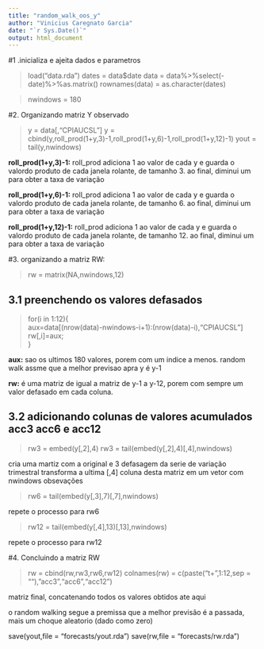 ---
title: "random_walk_oos_y"
author: "Vinicius Caregnato Garcia"
date: "`r Sys.Date()`"
output: html_document
---

#1 .inicializa e ajeita dados e parametros

> load("data.rda")
> dates = data$date
> data = data%>%select(-date)%>%as.matrix()
> rownames(data) = as.character(dates)

> nwindows = 180


#2. Organizando matriz Y observado

> y = data[,"CPIAUCSL"]
> y = cbind(y,roll_prod(1+y,3)-1,roll_prod(1+y,6)-1,roll_prod(1+y,12)-1)
> yout = tail(y,nwindows)                                                   

**roll_prod(1+y,3)-1:** roll_prod adiciona 1 ao valor de cada y e guarda o valordo produto de cada janela rolante, de tamanho 3. ao final, diminui um para obter a taxa de variação 

**roll_prod(1+y,6)-1:**  roll_prod adiciona 1 ao valor de cada y e guarda o valordo produto de cada janela rolante, de tamanho 6. ao final, diminui um para obter a taxa de variação 

**roll_prod(1+y,12)-1:**  roll_prod adiciona 1 ao valor de cada y e guarda o valordo produto de cada janela rolante, de tamanho 12. ao final, diminui um para obter a taxa de variação 

#3. organizando a matriz RW:

> rw = matrix(NA,nwindows,12)


## 3.1 preenchendo os valores defasados
> for(i in 1:12){                                                          
  aux=data[(nrow(data)-nwindows-i+1):(nrow(data)-i),"CPIAUCSL"]          
  rw[,i]=aux;                                                            
}

**aux:** sao os ultimos 180 valores, porem com um indice a menos. random walk assme que a melhor previsao apra y é y-1

**rw:** é uma matriz de igual a matriz de y-1 a y-12, porem com sempre um valor defasado em cada coluna.

## 3.2 adicionando colunas de valores acumulados acc3 acc6 e acc12

> rw3 = embed(y[,2],4)
> rw3 = tail(embed(y[,2],4)[,4],nwindows)

cria uma martiz com a original e 3 defasagem da serie de variação trimestral
transforma a ultima [,4] coluna desta matriz em um vetor com nwindows obsevações


> rw6 = tail(embed(y[,3],7)[,7],nwindows)

repete o processo para rw6

> rw12 = tail(embed(y[,4],13)[,13],nwindows)

repete o processo para rw12



#4. Concluindo a matriz RW

> rw = cbind(rw,rw3,rw6,rw12)
> colnames(rw) = c(paste("t+",1:12,sep = ""),"acc3","acc6","acc12")

matriz final, concatenando todos os valores obtidos ate aqui

o random walking segue a premissa que a melhor previsão é a passada, mais um choque aleatorio (dado como zero) 


save(yout,file = "forecasts/yout.rda")
save(rw,file = "forecasts/rw.rda")
